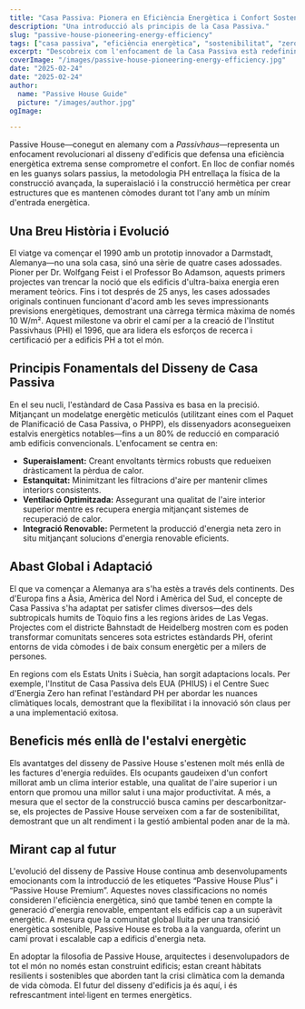 ```yaml
---
title: "Casa Passiva: Pionera en Eficiència Energètica i Confort Sostenible"
description: "Una introducció als principis de la Casa Passiva."
slug: "passive-house-pioneering-energy-efficiency"
tags: ["casa passiva", "eficiència energètica", "sostenibilitat", "zero net"]
excerpt: "Descobreix com l'enfocament de la Casa Passiva està redefinint l'arquitectura—ofereix un confort interior superior, un ús d'energia dràsticament reduït i una reducció significativa de les emissions de carboni, independentment del tipus d'edifici o del clima."
coverImage: "/images/passive-house-pioneering-energy-efficiency.jpg"
date: "2025-02-24"
date: "2025-02-24"
author: 
  name: "Passive House Guide"
  picture: "/images/author.jpg"
ogImage: 

---
```

Passive House—conegut en alemany com a *Passivhaus*—representa un enfocament revolucionari al disseny d'edificis que defensa una eficiència energètica extrema sense comprometre el confort. En lloc de confiar només en les guanys solars passius, la metodologia PH entrellaça la física de la construcció avançada, la superaislació i la construcció hermètica per crear estructures que es mantenen còmodes durant tot l'any amb un mínim d'entrada energètica.

## Una Breu Història i Evolució

El viatge va començar el 1990 amb un prototip innovador a Darmstadt, Alemanya—no una sola casa, sinó una sèrie de quatre cases adossades. Pioner per Dr. Wolfgang Feist i el Professor Bo Adamson, aquests primers projectes van trencar la noció que els edificis d'ultra-baixa energia eren merament teòrics. Fins i tot després de 25 anys, les cases adossades originals continuen funcionant d'acord amb les seves impressionants previsions energètiques, demostrant una càrrega tèrmica màxima de només 10 W/m². Aquest milestone va obrir el camí per a la creació de l'Institut Passivhaus (PHI) el 1996, que ara lidera els esforços de recerca i certificació per a edificis PH a tot el món.
## Principis Fonamentals del Disseny de Casa Passiva

En el seu nucli, l'estàndard de Casa Passiva es basa en la precisió. Mitjançant un modelatge energètic meticulós (utilitzant eines com el Paquet de Planificació de Casa Passiva, o PHPP), els dissenyadors aconsegueixen estalvis energètics notables—fins a un 80% de reducció en comparació amb edificis convencionals. L'enfocament se centra en:
- **Superaislament:** Creant envoltants tèrmics robusts que redueixen dràsticament la pèrdua de calor.
- **Estanquitat:** Minimitzant les filtracions d'aire per mantenir climes interiors consistents.
- **Ventilació Optimitzada:** Assegurant una qualitat de l'aire interior superior mentre es recupera energia mitjançant sistemes de recuperació de calor.
- **Integració Renovable:** Permetent la producció d'energia neta zero in situ mitjançant solucions d'energia renovable eficients.

## Abast Global i Adaptació

El que va començar a Alemanya ara s'ha estès a través dels continents. Des d'Europa fins a Àsia, Amèrica del Nord i Amèrica del Sud, el concepte de Casa Passiva s'ha adaptat per satisfer climes diversos—des dels subtropicals humits de Tòquio fins a les regions àrides de Las Vegas. Projectes com el districte Bahnstadt de Heidelberg mostren com es poden transformar comunitats senceres sota estrictes estàndards PH, oferint entorns de vida còmodes i de baix consum energètic per a milers de persones.

En regions com els Estats Units i Suècia, han sorgit adaptacions locals. Per exemple, l'Institut de Casa Passiva dels EUA (PHIUS) i el Centre Suec d'Energia Zero han refinat l'estàndard PH per abordar les nuances climàtiques locals, demostrant que la flexibilitat i la innovació són claus per a una implementació exitosa.
## Beneficis més enllà de l'estalvi energètic

Els avantatges del disseny de Passive House s'estenen molt més enllà de les factures d'energia reduïdes. Els ocupants gaudeixen d'un confort millorat amb un clima interior estable, una qualitat de l'aire superior i un entorn que promou una millor salut i una major productivitat. A més, a mesura que el sector de la construcció busca camins per descarbonitzar-se, els projectes de Passive House serveixen com a far de sostenibilitat, demostrant que un alt rendiment i la gestió ambiental poden anar de la mà.

## Mirant cap al futur

L'evolució del disseny de Passive House continua amb desenvolupaments emocionants com la introducció de les etiquetes “Passive House Plus” i “Passive House Premium”. Aquestes noves classificacions no només consideren l'eficiència energètica, sinó que també tenen en compte la generació d'energia renovable, empentant els edificis cap a un superàvit energètic. A mesura que la comunitat global lluita per una transició energètica sostenible, Passive House es troba a la vanguarda, oferint un camí provat i escalable cap a edificis d'energia neta.

En adoptar la filosofia de Passive House, arquitectes i desenvolupadors de tot el món no només estan construint edificis; estan creant hàbitats resilients i sostenibles que aborden tant la crisi climàtica com la demanda de vida còmoda. El futur del disseny d'edificis ja és aquí, i és refrescantment intel·ligent en termes energètics.
